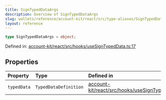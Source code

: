 ```yaml
---
title: SignTypedDataArgs
description: Overview of SignTypedDataArgs
slug: wallets/reference/account-kit/react/src/type-aliases/SignTypedDataArgs
layout: reference
---
```


```ts
type SignTypedDataArgs = object;
```

Defined in: [account-kit/react/src/hooks/useSignTypedData.ts:17](https://github.com/alchemyplatform/aa-sdk/blob/49e74eee8606f480b200b4612d00d950da8a8742/account-kit/react/src/hooks/useSignTypedData.ts#L17)

## Properties

| Property                         | Type                  | Defined in                                                                                                                                                                                        |
| :------------------------------- | :-------------------- | :------------------------------------------------------------------------------------------------------------------------------------------------------------------------------------------------ |
| <a id="typeddata" /> `typedData` | `TypedDataDefinition` | [account-kit/react/src/hooks/useSignTypedData.ts:17](https://github.com/alchemyplatform/aa-sdk/blob/49e74eee8606f480b200b4612d00d950da8a8742/account-kit/react/src/hooks/useSignTypedData.ts#L17) |

